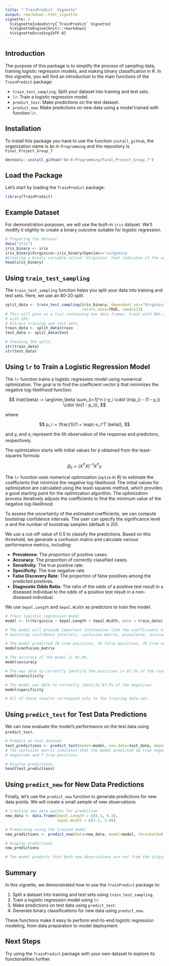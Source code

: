 ```yaml
---
title: "`TrainPredict` Vignette"
output: rmarkdown::html_vignette
vignette: >
  %\VignetteIndexEntry{`TrainPredict` Vignette}
  %\VignetteEngine{knitr::rmarkdown}
  %\VignetteEncoding{UTF-8}
---
```

## Introduction

The purpose of this package is to simplify the process of sampling data, training logistic regression models, and making binary classification in R. In this vignette, you will find an introduction to the main functions of the `TrainPredict` package:

- `train_test_sampling`: Split your dataset into training and test sets.
- `lr`: Train a logistic regression model.
- `predict_test`: Make predictions on the test dataset.
- `predict_new`: Make predictions on new data using a model trained with function `lr`.

## Installation

To install this package you have to use the function `install_github`, the organization name is `AU-R-Programming` and the repository is `Final_Project_Group_7`

```r
devtools::install_github("AU-R-Programming/Final_Project_Group_7")
```

## Load the Package

Let's start by loading the `TrainPredict` package:

```r
library(TrainPredict)
```

## Example Dataset

For demonstration purposes, we will use the built-in `iris` dataset. We'll modify it slightly to create a binary outcome suitable for logistic regression.

```r
# Preparing the dataset.
data("iris")
iris_binary <- iris
iris_binary$Virginica<-iris_binary$Species=='virginica'
#Creating a binary variable called 'Virginica' that indicates if the specie is Virginica or not.
head(iris_binary)

```

## Using `train_test_sampling`

The `train_test_sampling` function helps you split your data into training and test sets. Here, we use an 80-20 split.

```r

split_data <- train_test_sampling(iris_binary, dependent_var="Virginica", train_prop = 0.8, 
                                  return_data=TRUE, seed=123)
# This will give us a list containing two data frames: train with 80% of the observations and test 
# with 20%.
# Extract training and test sets.
train_data <- split_data$train
test_data <- split_data$test

# Checking the split.
str(train_data)
str(test_data)
```

## Using `lr` to Train a Logistic Regression Model

The `lr` function trains a logistic regression model using numerical optimization. The goal is to find the coefficient vector `β` that minimizes the negative log-likelihood function:

$$
\hat{\beta} := \arg\min_\beta \sum_{i=1}^n (-y_i \cdot \ln(p_i) - (1 - y_i) \cdot \ln(1 - p_i)),
$$

where

$$
p_i := \frac{1}{1 + \exp(-x_i^T \beta)},
$$

and $y_i$ and $x_i$ represent the $i$th observation of the response and predictors, respectively.

The optimization starts with initial values for `β` obtained from the least-squares formula:

$$
\beta_0 = (X^T X)^{-1} X^T y
$$



The `lr` function uses numerical optimization (`optim` in R) to estimate the coefficients that minimize the negative log-likelihood. The initial values for optimization are calculated using the least-squares method, which provides a good starting point for the optimization algorithm. The optimization process iteratively adjusts the coefficients to find the minimum value of the negative log-likelihood.

To assess the uncertainty of the estimated coefficients, we can compute bootstrap confidence intervals. The user can specify the significance level $\alpha$ and the number of bootstrap samples (default is 20).

We use a cut-off value of 0.5 to classify the predictions. Based on this threshold, we generate a confusion matrix and calculate various performance metrics, including:

- **Prevalence**: The proportion of positive cases.
- **Accuracy**: The proportion of correctly classified cases.
- **Sensitivity**: The true positive rate.
- **Specificity**: The true negative rate.
- **False Discovery Rate**: The proportion of false positives among the predicted positives.
- **Diagnostic Odds Ratio**: The ratio of the odds of a positive test result in a diseased individual to the odds of a positive test result in a non-diseased individual.

We use `Sepal.Length` and `Sepal.Width` as predictors to train the model.

```r
# Train logistic regression model
model <- lr(Virginica ~ Sepal.Length + Sepal.Width, data = train_data)

# The model will provide important information like the coefficients of the logistic regression, 
# bootstrap confidence intervals, confusion matrix, prevalence, accuracy, sensitivity, specificity, etc.

# The model predicted 28 true positives, 10 false positives, 70 true negatives, and 12 false positives. 
model$confusion_matrix

# The accuracy of the model is 81.6%.
model$accuracy

# The was able to correctly identify the positives in 87.5% of the cases.
model$sensitivity

# The model was able to correctly identify 87.5% of the negatives. 
model$specificity

# All of these results correspond only to the training data set. 
```

## Using `predict_test` for Test Data Predictions

We can now evaluate the model's performance on the test data using `predict_test`.

```r
# Predict on test dataset
test_predictions <- predict_test(model=model, new_data=test_data, dependent_variable_col = "Virginica")
# The confusion matrix indicates that the model predicted 16 true negatives, 4 false negatives, 3 false 
# negatives and 7 true positives.

# Display predictions.
head(test_predictions)
```

## Using `predict_new` for New Data Predictions

Finally, let's use the `predict_new` function to generate predictions for new data points. We will create a small sample of new observations.

```r
# Creating new data points for prediction
new_data <- data.frame(Sepal.Length = c(5.1, 6.3),
                       Sepal.Width = c(3.5, 3.0))

# Predicting using the trained model
new_predictions <- predict_new(data=new_data, model=model, threshold=0.5 )

# Display predictions
new_predictions

# The model predicts that both new observations are not from the Virginica specie. 
```

## Summary

In this vignette, we demonstrated how to use the `TrainPredict` package to:

1. Split a dataset into training and test sets using `train_test_sampling`.
2. Train a logistic regression model using `lr`.
3. Make predictions on test data using `predict_test`.
4. Generate binary classifications for new data using `predict_new`.

These functions make it easy to perform end-to-end logistic regression modeling, from data preparation to model deployment.

## Next Steps

Try using the `TrainPredict` package with your own dataset to explore its functionalities further.

